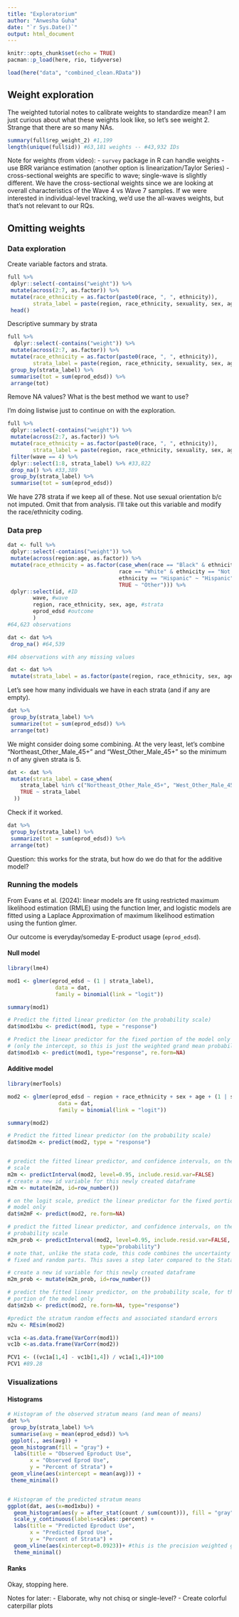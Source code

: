 ```yaml
---
title: "Exploratorium"
author: "Anwesha Guha"
date: "`r Sys.Date()`"
output: html_document
---
```


```r
knitr::opts_chunk$set(echo = TRUE)
pacman::p_load(here, rio, tidyverse)
```

```r
load(here("data", "combined_clean.RData"))
```

## Weight exploration

The weighted tutorial notes to calibrate weights to standardize mean? I am just curious about what these weights look like, so let's see weight 2. Strange that there are so many NAs.
```r
summary(full$rep_weight_2) #1,199
length(unique(full$id)) #63,181 weights -- #43,932 IDs
```

Note for weights (from video):
- `survey` package in R can handle weights
- use BRR variance estimation (another option is linearization/Taylor Series)
- cross-sectional weights are specific to wave; single-wave is slightly different. We have the cross-sectional weights since we are looking at overall characteristics of the Wave 4 vs Wave 7 samples. If we were interested in individual-level tracking, we'd use the all-waves weights, but that's not relevant to our RQs.

## Omitting weights

### Data exploration

Create variable factors and strata.
```r
full %>% 
 dplyr::select(-contains("weight")) %>% 
 mutate(across(2:7, as.factor)) %>% 
 mutate(race_ethnicity = as.factor(paste0(race, ", ", ethnicity)),
        strata_label = paste(region, race_ethnicity, sexuality, sex, age, sep = "_")) %>% 
 head()
```

Descriptive summary by strata
```r
full %>% 
  dplyr::select(-contains("weight")) %>% 
 mutate(across(2:7, as.factor)) %>% 
 mutate(race_ethnicity = as.factor(paste0(race, ", ", ethnicity)),
        strata_label = paste(region, race_ethnicity, sexuality, sex, age, sep = "_")) %>% 
 group_by(strata_label) %>% 
 summarise(tot = sum(eprod_edsd)) %>% 
 arrange(tot)
```

Remove NA values? What is the best method we want to use?

I'm doing listwise just to continue on with the exploration.
```r
full %>% 
 dplyr::select(-contains("weight")) %>% 
 mutate(across(2:7, as.factor)) %>% 
 mutate(race_ethnicity = as.factor(paste0(race, ", ", ethnicity)),
        strata_label = paste(region, race_ethnicity, sexuality, sex, age, sep = "_")) %>% 
 filter(wave == 4) %>% 
 dplyr::select(1:8, strata_label) %>% #33,822
 drop_na() %>% #33,389
 group_by(strata_label) %>% 
 summarise(tot = sum(eprod_edsd))
```

We have 278 strata if we keep all of these. Not use sexual orientation b/c not imputed. Omit that from analysis. I'll take out this variable and modify the race/ethnicity coding.

### Data prep

```r
dat <- full %>% 
 dplyr::select(-contains("weight")) %>% 
 mutate(across(region:age, as.factor)) %>% 
 mutate(race_ethnicity = as.factor(case_when(race == "Black" & ethnicity == "Not Hispanic" ~ "Black",
                                   race == "White" & ethnicity == "Not Hispanic" ~ "White",
                                   ethnicity == "Hispanic" ~ "Hispanic",
                                   TRUE ~ "Other"))) %>% 
 dplyr::select(id, #ID
        wave, #wave
        region, race_ethnicity, sex, age, #strata
        eprod_edsd #outcome
        ) 
#64,623 observations
```

```r
dat <- dat %>% 
 drop_na() #64,539

#84 observations with any missing values

dat <- dat %>% 
 mutate(strata_label = as.factor(paste(region, race_ethnicity, sex, age, sep = "_")))
```


Let's see how many individuals we have in each strata (and if any are empty).
```r
dat %>% 
 group_by(strata_label) %>% 
 summarize(tot = sum(eprod_edsd)) %>% 
 arrange(tot)
```

We might consider doing some combining. At the very least, let's combine "Northeast_Other_Male_45+" and "West_Other_Male_45+" so the minimum n of any given strata is 5.

```r
dat <- dat %>% 
 mutate(strata_label = case_when(
    strata_label %in% c("Northeast_Other_Male_45+", "West_Other_Male_45+") ~ "NortheastWest_Other_Male_45+",
    TRUE ~ strata_label
  ))
```

Check if it worked.
```r
dat %>% 
 group_by(strata_label) %>% 
 summarize(tot = sum(eprod_edsd)) %>% 
 arrange(tot)
```

Question: this works for the strata, but how do we do that for the additive model?

### Running the models

From Evans et al. (2024): linear models are fit using restricted maximum likelihood estimation (RMLE) using the function lmer, and logistic models are fitted using a Laplace Approximation of maximum likelihood estimation using the funtion glmer.

Our outcome is everyday/someday E-product usage (`eprod_edsd`).

#### Null model

```r
library(lme4)

mod1 <- glmer(eprod_edsd ~ (1 | strata_label), 
               data = dat,
               family = binomial(link = "logit"))

summary(mod1)

# Predict the fitted linear predictor (on the probability scale)
dat$mod1xbu <- predict(mod1, type = "response")

# Predict the linear predictor for the fixed portion of the model only
# (only the intercept, so this is just the weighted grand mean probability)
dat$mod1xb <- predict(mod1, type="response", re.form=NA)
```

#### Additive model

```r
library(merTools)

mod2 <- glmer(eprod_edsd ~ region + race_ethnicity + sex + age + (1 | strata_label),
                data = dat,
                family = binomial(link = "logit"))

summary(mod2)

# Predict the fitted linear predictor (on the probability scale)
dat$mod2m <- predict(mod2, type = "response")


# predict the fitted linear predictor, and confidence intervals, on the logit 
# scale
m2m <- predictInterval(mod2, level=0.95, include.resid.var=FALSE)
# create a new id variable for this newly created dataframe
m2m <- mutate(m2m, id=row_number())

# on the logit scale, predict the linear predictor for the fixed portion of the
# model only
dat$m2mF <- predict(mod2, re.form=NA)

# predict the fitted linear predictor, and confidence intervals, on the 
# probability scale
m2m_prob <- predictInterval(mod2, level=0.95, include.resid.var=FALSE, 
                             type="probability") 
# note that, unlike the stata code, this code combines the uncertainty from the
# fixed and random parts. This saves a step later compared to the Stata code.

# create a new id variable for this newly created dataframe
m2m_prob <- mutate(m2m_prob, id=row_number())

# predict the fitted linear predictor, on the probability scale, for the fixed 
# portion of the model only
dat$m2xb <- predict(mod2, re.form=NA, type="response")

#predict the stratum random effects and associated standard errors
m2u <- REsim(mod2)

```

```r
vc1a <-as.data.frame(VarCorr(mod1))
vc1b <-as.data.frame(VarCorr(mod2))

PCV1 <- ((vc1a[1,4] - vc1b[1,4]) / vc1a[1,4])*100
PCV1 #89.28
```

### Visualizations

#### Histograms

```r
# Histogram of the observed stratum means (and mean of means)
dat %>% 
 group_by(strata_label) %>% 
 summarise(avg = mean(eprod_edsd)) %>% 
 ggplot(., aes(avg)) +
 geom_histogram(fill = "gray") +
  labs(title = "Observed Eproduct Use",
       x = "Observed Eprod Use",
       y = "Percent of Strata") +
 geom_vline(aes(xintercept = mean(avg))) +
 theme_minimal()


# Histogram of the predicted stratum means
ggplot(dat, aes(x=mod1xbu)) + 
  geom_histogram(aes(y = after_stat(count / sum(count))), fill = "gray") + 
  scale_y_continuous(labels=scales::percent) +
  labs(title = "Predicted Eproduct Use",
       x = "Predicted Eprod Use",
       y = "Percent of Strata") +
  geom_vline(aes(xintercept=0.0923))+ #this is the precision weighted grand mean
  theme_minimal()
```

#### Ranks

Okay, stopping here.




Notes for later:
- Elaborate, why not chisq or single-level?
- Create colorful caterpillar plots

